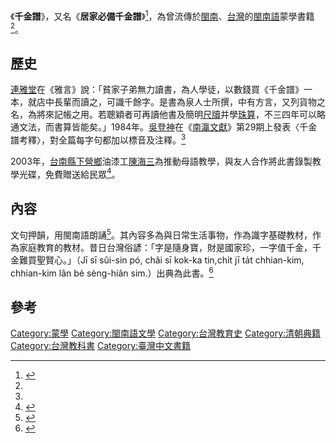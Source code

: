 {{Infobox Hokkien name
| title                =千金譜
| hanji                =千金譜
| poj                  =Chhian-kim-phó͘
| hanlo                =
| tl                   =Tshian-kim-phóo
| bp                   =
| hokkienipa           =
|
| othername1           =別名
| hanji1               =居家必備千金譜
| poj1                 =Ki-ka Pit-pī Chhian-kim-phó͘
| hanlo1               =
| tl1                  =Ki-ka Pit-pī Tshian-kim-phóo
| bp1                  =
| hokkienipa1          =
}}
《'''千金譜'''》，又名《'''居家必備千金譜'''》<ref name="臺灣風物 1995 p. ">{{cite book | title=臺灣風物 | publisher=臺灣風物雜誌社 | issue=第 45 卷 | year=1995 | url=https://books.google.com.hk/books?id=1DWaAAAAIAAJ | language=zh | access-date=2021-09-01 | page=32 | archive-date=2021-09-01 | archive-url=https://web.archive.org/web/20210901055312/https://books.google.com.hk/books?id=1DWaAAAAIAAJ }}</ref>，為曾流傳於[[閩南|閩南]]、[[台灣|台灣]]的[[閩南語|閩南語]]蒙學書籍<ref name="兩本閩南語識字蒙書的比較"></ref>。

==歷史==
[[連雅堂|連雅堂]]在《雅言》說：「貧家子弟無力讀書，為人學徒，以數錢買《千金譜》一本，就店中長輩而讀之，可識千餘字。是書為泉人士所撰，中有方言，又列貨物之名，為將來記帳之用。若聰穎者可再讀他書及簡明[[尺牘|尺牘]]并學[[珠算|珠算]]，不三四年可以略通文法，而書算皆能矣。」1984年。[[吳登神|吳登神]]在《[[南瀛文獻|南瀛文獻]]》第29期上發表〈千金譜考釋〉，對全篇每字句都加以標音及注釋。<ref name="兩本閩南語識字蒙書的比較"></ref>

2003年，[[台南縣|台南縣]][[下營區|下營鄉]]油漆工[[陳海三|陳海三]]為推動母語教學，與友人合作將此書錄製教學光碟，免費贈送給民眾<ref name="油漆工推廣母語">{{Cite news|url=http://www.ltn.com.tw/2003/r-s/r-taiwanstrange224-3.htm|title=油漆工推廣母語 「千金譜」重出江湖 （92/2/24）|language=zh-tw|publisher=《自由時報》|author=劉婉君|date=2003-02-24|accessdate=2014-07-23|deadurl=yes|archiveurl=https://web.archive.org/web/20140727043106/http://www.ltn.com.tw/2003/r-s/r-taiwanstrange224-3.htm|archivedate=2014-07-27}}</ref>。

==內容==
文句押韻，用閩南語朗誦<ref name="臺灣話流浪記">{{cite book |author=許極燉|title=《臺灣話流浪記》 |date=1988|publisher=臺灣語文研究發展基金會|location=台灣|language=zh-tw|isbn=9789578447677}}</ref>。其內容多為與日常生活事物，作為識字基礎教材，作為家庭教育的教材。昔日台灣俗諺：「字是隨身寶，財是國家珍，一字值千金，千金難買聖賢心。」（Jī sī sûi-sin pó, châi sī kok-ka tin,chi̍t jī ta̍t chhian-kim, chhian-kim lân bé sèng-hiân sim.）出典為此書。<ref name="兩本閩南語識字蒙書的比較">{{Cite web|url=http://www32.ocn.ne.jp/~sunliong/lunwen1.htm|title=《識丁歌》與《千金譜》－兩本閩南語識字蒙書的比較|language=zh-tw|publisher=閩南語俗曲唱本「歌仔冊」全文資料庫|author=王順隆|date=2006-03-16|accessdate=2014-07-23|deadurl=yes|archiveurl=https://web.archive.org/web/20150615040441/http://www32.ocn.ne.jp/~sunliong/lunwen1.htm|archivedate=2015-06-15}}</ref>

==參考==
{{wikisource|千金譜}}
{{reflist}}

[[Category:蒙學|Category:蒙學]]
[[Category:閩南語文學|Category:閩南語文學]]
[[Category:台灣教育史|Category:台灣教育史]]
[[Category:清朝典籍|Category:清朝典籍]]
[[Category:台灣教科書|Category:台灣教科書]]
[[Category:臺灣中文書籍|Category:臺灣中文書籍]]